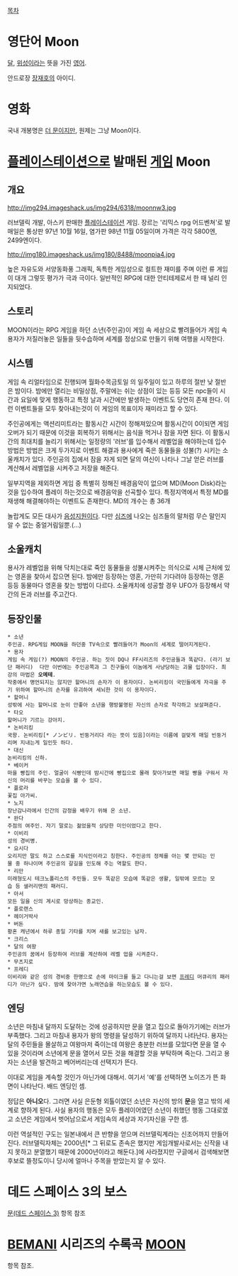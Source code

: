 [[목차]]

= 영단어 Moon =
[[달]], [[위성]]이라는 뜻을 가진 [[영어]]. 

안드로장 [[장재호]]의 아이디.
= 영화 =
국내 개봉명은 [[더 문]]이지만, 원제는 그냥 Moon이다.
= [[플레이스테이션]]으로 발매된 [[게임]] Moon =
== 개요 ==
http://img294.imageshack.us/img294/6318/moonnw3.jpg

러브델릭 개발, 아스키 판매한 [[플레이스테이션]] 게임. 장르는 '리믹스 rpg 어드벤쳐'로 발매일은 통상판 97년 10월 16일, 염가판 98년 11월 05일이며 가격은 각각 5800엔, 2499엔이다.

http://img180.imageshack.us/img180/8488/moonpia4.jpg

높은 자유도와 서양동화풍 그래픽, 독특한 게임성으로 컬트한 재미를 주며 이런 류 게임이 대개 그렇듯 평가가 극과 극이다. 일반적인 RPG에 대한 안티테제로서 한 때 널리 인지되었다.
== 스토리 ==
MOON이라는 RPG 게임을 하던 소년(주인공)이 게임 속 세상으로 빨려들어가 게임 속 용자가 저질러놓은 일들을 뒷수습하며 세계를 정상으로 만들기 위해 여행을 시작한다.
== 시스템 ==
게임 속 리얼타임으로 진행되며 월화수목금토일 의 일주일이 있고 하루의 절반 낮 절반은 밤이다. 밤에만 열리는 비밀상점, 주말에는 쉬는 상점이 있는 등등 모든 npc들이 시간과 요일에 맞게 행동하고 특정 날과 시간에만 발생하는 이벤트도 당연히 존재 한다. 이런 이벤트들을 모두 찾아내는것이 이 게임의 목표이자 재미라고 할 수 있다.

주인공에게는 액션리미트라는 활동시간 시간이 정해져있으며 활동시간이 0이되면 게임오버가 되기 때문에 이것을 회복하기 위해서는 음식을 먹거나 잠을 자면 된다. 이 활동시간의 최대치를 늘리기 위해서는 일정량의 '러브'를 입수해서 레벨업을 해야하는데 입수 방법은 방법은 크게 두가지로 이벤트 해결과 용사에게 죽은 동물들을 성불(?) 시키는 소울캐치가 있다. 주인공의 집에서 잠을 자게 되면 달의 여신이 나타나 그날 얻은 러브를 계산해서 레벨업을 시켜주고 저장을 해준다.

일부지역을 제외하면 게임 중 특별히 정해진 배경음악이 없으며 MD(Moon Disk)라는것을 입수하여 플레이 하는것으로 배경음악을 선곡할수 있다. 특정지역에서 특정 MD를 재생해 해결해야하는 이벤트도 존재한다. MD의 개수는 총 36개

놀랍게도 모든 대사가 [[음성지원]]이다. 다만 [[심즈]]에 나오는 심즈들의 말처럼 무슨 말인지 알 수 없는 중얼거림일뿐.(...)
== 소울캐치 ==
용사가 레벨업을 위해 닥치는대로 죽인 동물들을 성불시켜주는 의식으로 시체 근처에 있는 영혼을 찾아서 잡으면 된다. 밤에만 등장하는 영혼, 가만히 기다려야 등장하는 영혼 등등 동물마다 영혼을 찾는 방법이 다르다. 소울캐치에 성공할 경우 UFO가 등장해서 약간의 돈과 러브를 주고간다.
== 등장인물 ==
 * 소년
 주인공. RPG게임 MOON을 하던중 TV속으로 빨려들어가 Moon의 세계로 떨어지게된다.
 * 용자 
 게임 속 게임(?) MOON의 주인공. 하는 짓이 DQ나 FF시리즈의 주인공들과 똑같다. (라기 보단 패러디)  다만 이번에는 주인공쪽과 그 친구들이 이놈에게 사냥당하는 괴물 입장이다. 최강의 마법은 '''오메테'''.
 작중에서 명언되지는 않지만 할머니의 손자가 이 용자이다. 논비리킹이 국민들에게 자극을 주기 위하여 할머니의 손자를 유괴하여 세뇌한 것이 이 용자이다.
 * 할머니
 성밖에 사는 할머니로 눈이 안좋아 소년을 행방불명된 자신의 손자로 착각하고 보살펴준다.
 * 타오
 할머니가 기르는 강아지.
 * 논비리킹
 국왕. 논비리킹[* ノンビリ. 빈둥거리다 라는 뜻이 있음]이라는 이름에 걸맞게 매일 빈둥거리며 지내는게 일인듯 하다.
 * 대신
 논비리킹의 신하.
 * 베이커
 마을 빵집의 주인. 얼굴이 식빵인데 밤시간에 빵집으로 몰래 찾아가보면 매일 빵을 구워서 자신의 머리를 바꾸는 모습을 볼 수 있다.
 * 플로라
 꽃집 아가씨.
 * 노지
 장난감나라에서 인간의 감정을 배우기 위해 온 소년.
 * 완다
 주점의 여주인. 자기 말로는 젊었을적 상당한 미인이었다고 한다.
 * 이비리
 성의 경비병.
 * 요시다
 오리지만 말도 하고 스스로를 지식인이라고 칭한다. 주인공의 정체를 아는 몇 안되는 인물 중 하나이며 주인공의 갈길을 인도해 주는 역할도 한다.
 * 리만
 미래형도시 테크노폴리스의 주민들. 모두 똑같은 모습에 똑같은 생활, 일밖에 모르는 모습 등 샐러리맨의 패러디.
 * 아서
 모든 일을 신의 계시로 망상하는 종교인.
 * 플로랜스
 * 헤이거박사
 * 버돈
 황혼 캐년에서 하루 종일 기타를 치며 새를 보고있는 남자.
 * 크리스
 * 달의 여왕
 주인공의 꿈에서 등장하여 러브를 계산하여 레벨 업을 시켜준다.
 * 무츠지로
 * 프레디
 이비리와 같은 성의 경비중 한명으로 손에 마이크를 들고 다니는걸 보면 [[프레디]] 머큐리의 패러디가 아닌가 싶다. 밤에 찾아가면 노래연습을 하는모습도 볼 수 있다.
== 엔딩 ==
소년은 마침내 달까지 도달하는 것에 성공하지만 문을 열고 집으로 돌아가기에는 러브가 부족했다. 그리고 마침내 용자가 왕의 명령을 달성하기 위하여 달까지 나타난다. 용자는 달의 주민들을 몰살하고 여왕마저 죽이는데 여왕은 충분한 러브를 모았다면 문을 열 수 있을 것이라며 소년에게 문을 열어서 모든 것을 해결할 것을 부탁하며 죽는다. 그리고 용자는 소년을 발견하고 베어버리는데 선택지가 뜬다.

이대로 게임을 계속할 것인가 아닌가에 대해서.
여기서 '예'를 선택하면 노이즈가 뜬 화면이 나타난다. 배드 엔딩인 셈.

정답은 '''아니오'''다. 그러면 사실 은둔형 외톨이였던 소년은 자신의 방의 '''문'''을 열고 밖의 세계로 향하게 된다. 사실 용자의 행동은 모두 플레이어였던 소년이 취했던 행동 그대로였고 소년은 게임에서 벗어남으로서 게임속의 세상과 자기자신을 구한 셈.

이런 역설적인 구도는 일본내에서 큰 반향을 얻으며 러브델릭계라는 신조어까지 만들어진다. 러브델릭자체는 2000년[* 그 뒤로도 존속은 했지만 게임개발사로서는 신작을 내지 못하고 분열했기 때문에 2000년이라고 해둔다.]에 사라졌지만 구글에서 검색해보면 후보로 뜰정도이니 당시에 얼마나 주목을 받았는지 알 수 있다.

= 데드 스페이스 3의 보스 =

[[문(데드 스페이스 3)]] 항목 참조

= [[BEMANI]] 시리즈의 수록곡 [[MOON]] =
항목 참조.
